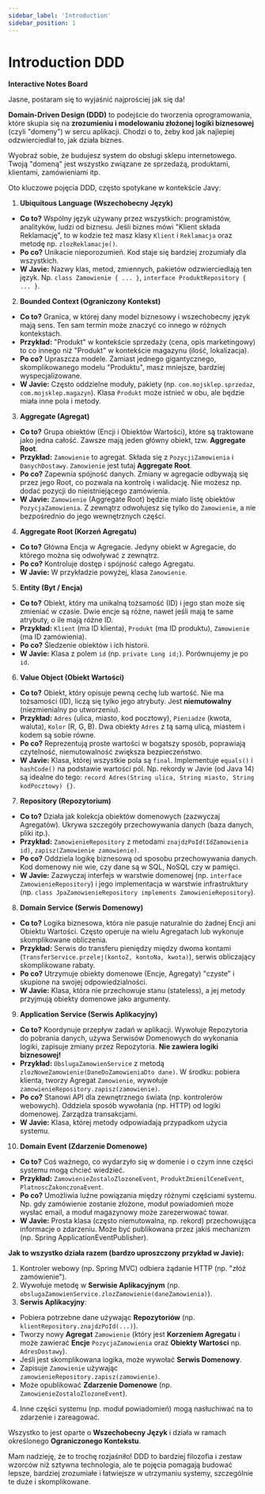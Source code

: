 ```yaml
---
sidebar_label: 'Introduction'
sidebar_position: 1
---
```


# Introduction DDD


**Interactive Notes Board**


<EmbeddedBoard
  serviceUrl="https://board.slawomirstec.com"
  importUrl="https://notes.slawomirstec.com/scene-export-2025-05-28.json"
/>

Jasne, postaram się to wyjaśnić najprościej jak się da!

**Domain-Driven Design (DDD)** to podejście do tworzenia oprogramowania, które skupia się na **zrozumieniu i modelowaniu złożonej logiki biznesowej** (czyli "domeny") w sercu aplikacji. Chodzi o to, żeby kod jak najlepiej odzwierciedlał to, jak działa biznes.

Wyobraź sobie, że budujesz system do obsługi sklepu internetowego. Twoją "domeną" jest wszystko związane ze sprzedażą, produktami, klientami, zamówieniami itp.

Oto kluczowe pojęcia DDD, często spotykane w kontekście Javy:

1.  **Ubiquitous Language (Wszechobecny Język)**
*   **Co to?** Wspólny język używany przez wszystkich: programistów, analityków, ludzi od biznesu. Jeśli biznes mówi "Klient składa Reklamację", to w kodzie też masz klasy `Klient` i `Reklamacja` oraz metodę np. `zlozReklamacje()`.
*   **Po co?** Unikacie nieporozumień. Kod staje się bardziej zrozumiały dla wszystkich.
*   **W Javie:** Nazwy klas, metod, zmiennych, pakietów odzwierciedlają ten język. Np. `class Zamowienie { ... }`, `interface ProduktRepository { ... }`.

2.  **Bounded Context (Ograniczony Kontekst)**
*   **Co to?** Granica, w której dany model biznesowy i wszechobecny język mają sens. Ten sam termin może znaczyć co innego w różnych kontekstach.
*   **Przykład:** "Produkt" w kontekście sprzedaży (cena, opis marketingowy) to co innego niż "Produkt" w kontekście magazynu (ilość, lokalizacja).
*   **Po co?** Upraszcza modele. Zamiast jednego gigantycznego, skomplikowanego modelu "Produktu", masz mniejsze, bardziej wyspecjalizowane.
*   **W Javie:** Często oddzielne moduły, pakiety (np. `com.mojsklep.sprzedaz`, `com.mojsklep.magazyn`). Klasa `Produkt` może istnieć w obu, ale będzie miała inne pola i metody.

3.  **Aggregate (Agregat)**
*   **Co to?** Grupa obiektów (Encji i Obiektów Wartości), które są traktowane jako jedna całość. Zawsze mają jeden główny obiekt, tzw. **Aggregate Root**.
*   **Przykład:** `Zamowienie` to agregat. Składa się z `PozycjiZamowienia` i `DanychDostawy`. `Zamowienie` jest tutaj **Aggregate Root**.
*   **Po co?** Zapewnia spójność danych. Zmiany w agregacie odbywają się przez jego Root, co pozwala na kontrolę i walidację. Nie możesz np. dodać pozycji do nieistniejącego zamówienia.
*   **W Javie:** `Zamowienie` (Aggregate Root) będzie miało listę obiektów `PozycjaZamowienia`. Z zewnątrz odwołujesz się tylko do `Zamowienie`, a nie bezpośrednio do jego wewnętrznych części.

4.  **Aggregate Root (Korzeń Agregatu)**
*   **Co to?** Główna Encja w Agregacie. Jedyny obiekt w Agregacie, do którego można się odwoływać z zewnątrz.
*   **Po co?** Kontroluje dostęp i spójność całego Agregatu.
*   **W Javie:** W przykładzie powyżej, klasa `Zamowienie`.

5.  **Entity (Byt / Encja)**
*   **Co to?** Obiekt, który ma unikalną tożsamość (ID) i jego stan może się zmieniać w czasie. Dwie encje są różne, nawet jeśli mają te same atrybuty, o ile mają różne ID.
*   **Przykład:** `Klient` (ma ID klienta), `Produkt` (ma ID produktu), `Zamowienie` (ma ID zamówienia).
*   **Po co?** Śledzenie obiektów i ich historii.
*   **W Javie:** Klasa z polem `id` (np. `private Long id;`). Porównujemy je po `id`.

6.  **Value Object (Obiekt Wartości)**
*   **Co to?** Obiekt, który opisuje pewną cechę lub wartość. Nie ma tożsamości (ID), liczą się tylko jego atrybuty. Jest **niemutowalny** (niezmienialny po utworzeniu).
*   **Przykład:** `Adres` (ulica, miasto, kod pocztowy), `Pieniadze` (kwota, waluta), `Kolor` (R, G, B). Dwa obiekty `Adres` z tą samą ulicą, miastem i kodem są sobie równe.
*   **Po co?** Reprezentują proste wartości w bogatszy sposób, poprawiają czytelność, niemutowalność zwiększa bezpieczeństwo.
*   **W Javie:** Klasa, której wszystkie pola są `final`. Implementuje `equals()` i `hashCode()` na podstawie wartości pól. Np. rekordy w Javie (od Java 14) są idealne do tego: `record Adres(String ulica, String miasto, String kodPocztowy) {}`.

7.  **Repository (Repozytorium)**
*   **Co to?** Działa jak kolekcja obiektów domenowych (zazwyczaj Agregatów). Ukrywa szczegóły przechowywania danych (baza danych, pliki itp.).
*   **Przykład:** `ZamowienieRepository` z metodami `znajdzPoId(IdZamowienia id)`, `zapisz(Zamowienie zamowienie)`.
*   **Po co?** Oddziela logikę biznesową od sposobu przechowywania danych. Kod domenowy nie wie, czy dane są w SQL, NoSQL czy w pamięci.
*   **W Javie:** Zazwyczaj interfejs w warstwie domenowej (np. `interface ZamowienieRepository`) i jego implementacja w warstwie infrastruktury (np. `class JpaZamowienieRepository implements ZamowienieRepository`).

8.  **Domain Service (Serwis Domenowy)**
*   **Co to?** Logika biznesowa, która nie pasuje naturalnie do żadnej Encji ani Obiektu Wartości. Często operuje na wielu Agregatach lub wykonuje skomplikowane obliczenia.
*   **Przykład:** Serwis do transferu pieniędzy między dwoma kontami (`TransferService.przelej(kontoZ, kontoNa, kwota)`), serwis obliczający skomplikowane rabaty.
*   **Po co?** Utrzymuje obiekty domenowe (Encje, Agregaty) "czyste" i skupione na swojej odpowiedzialności.
*   **W Javie:** Klasa, która nie przechowuje stanu (stateless), a jej metody przyjmują obiekty domenowe jako argumenty.

9.  **Application Service (Serwis Aplikacyjny)**
*   **Co to?** Koordynuje przepływ zadań w aplikacji. Wywołuje Repozytoria do pobrania danych, używa Serwisów Domenowych do wykonania logiki, zapisuje zmiany przez Repozytoria. **Nie zawiera logiki biznesowej!**
*   **Przykład:** `ObslugaZamowienService` z metodą `zlozNoweZamowienie(DaneDoZamowieniaDto dane)`. W środku: pobiera klienta, tworzy Agregat `Zamowienie`, wywołuje `zamowienieRepository.zapisz(zamowienie)`.
*   **Po co?** Stanowi API dla zewnętrznego świata (np. kontrolerów webowych). Oddziela sposób wywołania (np. HTTP) od logiki domenowej. Zarządza transakcjami.
*   **W Javie:** Klasa, której metody odpowiadają przypadkom użycia systemu.

10. **Domain Event (Zdarzenie Domenowe)**
*   **Co to?** Coś ważnego, co wydarzyło się w domenie i o czym inne części systemu mogą chcieć wiedzieć.
*   **Przykład:** `ZamowienieZostaloZlozoneEvent`, `ProduktZmienilCeneEvent`, `PlatnoscZakonczonaEvent`.
*   **Po co?** Umożliwia luźne powiązania między różnymi częściami systemu. Np. gdy zamówienie zostanie złożone, moduł powiadomień może wysłać email, a moduł magazynowy może zarezerwować towar.
*   **W Javie:** Prosta klasa (często niemutowalna, np. rekord) przechowująca informacje o zdarzeniu. Może być publikowana przez jakiś mechanizm (np. Spring ApplicationEventPublisher).

**Jak to wszystko działa razem (bardzo uproszczony przykład w Javie):**

1.  Kontroler webowy (np. Spring MVC) odbiera żądanie HTTP (np. "złóż zamówienie").
2.  Wywołuje metodę w **Serwisie Aplikacyjnym** (np. `obslugaZamowienService.zlozZamowienie(daneZamowienia)`).
3.  **Serwis Aplikacyjny**:
*   Pobiera potrzebne dane używając **Repozytoriów** (np. `klientRepository.znajdzPoId(...)`).
*   Tworzy nowy **Agregat** `Zamowienie` (który jest **Korzeniem Agregatu** i może zawierać **Encje** `PozycjaZamowienia` oraz **Obiekty Wartości** np. `AdresDostawy`).
*   Jeśli jest skomplikowana logika, może wywołać **Serwis Domenowy**.
*   Zapisuje `Zamowienie` używając `zamowienieRepository.zapisz(zamowienie)`.
*   Może opublikować **Zdarzenie Domenowe** (np. `ZamowienieZostaloZlozoneEvent`).
4.  Inne części systemu (np. moduł powiadomień) mogą nasłuchiwać na to zdarzenie i zareagować.

Wszystko to jest oparte o **Wszechobecny Język** i działa w ramach określonego **Ograniczonego Kontekstu**.

Mam nadzieję, że to trochę rozjaśniło! DDD to bardziej filozofia i zestaw wzorców niż sztywna technologia, ale te pojęcia pomagają budować lepsze, bardziej zrozumiałe i łatwiejsze w utrzymaniu systemy, szczególnie te duże i skomplikowane.